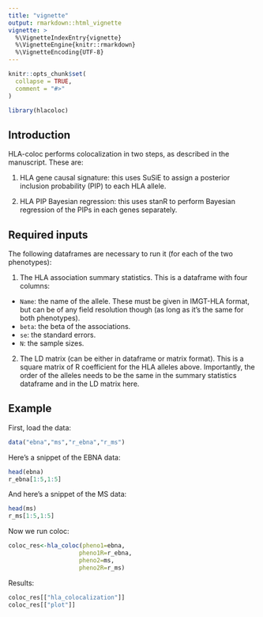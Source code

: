```yaml
---
title: "vignette"
output: rmarkdown::html_vignette
vignette: >
  %\VignetteIndexEntry{vignette}
  %\VignetteEngine{knitr::rmarkdown}
  %\VignetteEncoding{UTF-8}
---
```


```r
knitr::opts_chunk$set(
  collapse = TRUE,
  comment = "#>"
)
```

```r
library(hlacoloc)
```

## Introduction

HLA-coloc performs colocalization in two steps, as described in the manuscript. These are:

1. HLA gene causal signature: this uses SuSiE to assign a posterior inclusion probability (PIP) to each HLA allele.

2. HLA PIP Bayesian regression: this uses stanR to perform Bayesian regression of the PIPs in each genes separately.

## Required inputs

The following dataframes are necessary to run it (for each of the two phenotypes):

1. The HLA association summary statistics. This is a dataframe with four columns:
  - `Name`: the name of the allele. These must be given in IMGT-HLA format, but can be of any field resolution though (as long as it's the same for both phenotypes).
  - `beta`: the beta of the associations.
  - `se`: the standard errors.
  - `N`: the sample sizes.

2. The LD matrix (can be either in dataframe or matrix format). This is a square matrix of R coefficient for the HLA alleles above. Importantly, the order of the alleles needs to be the same in the summary statistics dataframe and in the LD matrix here.

## Example

First, load the data:
```r
data("ebna","ms","r_ebna","r_ms")
```

Here's a snippet of the EBNA data:
```r
head(ebna)
r_ebna[1:5,1:5]
```

And here's a snippet of the MS data:
```r
head(ms)
r_ms[1:5,1:5]
```

Now we run coloc:
```r
coloc_res<-hla_coloc(pheno1=ebna,
                    pheno1R=r_ebna,
                    pheno2=ms,
                    pheno2R=r_ms)
```

Results:
```r
coloc_res[["hla_colocalization"]]
coloc_res[["plot"]]
```
